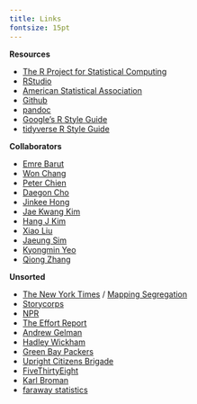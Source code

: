 ```yaml
---
title: Links
fontsize: 15pt
---
```


<style type="text/css">

body, td {
   font-size: 15tpx;
}
pre {
  font-size: 15px
}
</style>

__Resources__ 

- [The R Project for Statistical Computing](https://www.r-project.org) 
- [RStudio](https://www.rstudio.com)
- [American Statistical Association](http://www.amstat.org) 
- [Github](https://github.com/ydhwang)
- [pandoc](http://pandoc.org/) 
- [Google's R Style Guide](https://google.github.io/styleguide/Rguide.xml) 
- [tidyverse R Style Guide](http://style.tidyverse.org) 

__Collaborators__ 

- [Emre Barut](http://home.gwu.edu/~barut/)
- [Won Chang](http://www.wonchang.net/)
- [Peter Chien](https://uq.wisc.edu)
- [Daegon Cho](http://dlab.kaist.ac.kr) 
- [Jinkee Hong](https://ncmlys.wixsite.com/ncml)
- [Jae Kwang Kim](http://jkim.public.iastate.edu)
- [Hang J Kim](http://www.artsci.uc.edu/departments/math/fac_staff.html?eid=kim3h4&thecomp=uceprof)
- [Xiao Liu](https://sites.google.com/site/liuxiaosite1/)
- [Jaeung Sim](https://app.scholarsite.io/jaeung-sim)
- [Kyongmin Yeo](http://www.dam.brown.edu/people/kyeo/)
- [Qiong Zhang](https://sites.google.com/site/zhangqiongwisc/) 

__Unsorted__ 

- [The New York Times](https://www.nytimes.com) / 
[Mapping Segregation](https://www.nytimes.com/interactive/2015/07/08/us/census-race-map.html) 
- [Storycorps](https://storycorps.org/) 
- [NPR](http://www.npr.org)
- [The Effort Report](http://effortreport.libsyn.com)
- [Andrew Gelman](http://andrewgelman.com)
- [Hadley Wickham](http://hadley.nz) 
- [Green Bay Packers](http://www.packers.com)
- [Upright Citizens Brigade](https://ucbtheatre.com)
- [FiveThirtyEight](http://fivethirtyeight.com)
- [Karl Broman](http://kbroman.org)
- [faraway statistics](https://farawaystatistics.wordpress.com)
